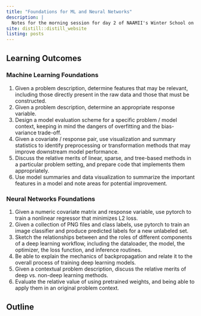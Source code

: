 ```yaml
---
title: "Foundations for ML and Neural Networks"
description: | 
  Notes for the morning session for day 2 of NAAMII's Winter School on AI.
site: distill::distill_website
listing: posts
---
```


## Learning Outcomes

### Machine Learning Foundations

1. Given a problem description, determine features that may be relevant, including those directly present in the raw data and those that must be constructed.
2. Given a problem description, determine an appropriate response variable.
3. Design a model evaluation scheme for a specific problem / model context, keeping in mind the dangers of overfitting and the bias-variance trade-off.
4. Given a covariate / response pair, use visualization and summary statistics to identify preprocessing or transformation methods that may improve downstream model performance.
5. Discuss the relative merits of linear, sparse, and tree-based methods in a particular problem setting, and prepare code that implements them appropriately.
6. Use model summaries and data visualization to summarize the important features in a model and note areas for potential improvement.

### Neural Networks Foundations

1. Given a numeric covariate matrix and response variable, use pytorch to train a nonlinear regressor that minimizes L2 loss.
2. Given a collection of PNG files and class labels, use pytorch to train an image classifier and produce predicted labels for a new unlabeled set.
3. Sketch the relationships between and the roles of different components of a deep learning workflow, including the dataloader, the model, the optimizer, the loss function, and inference routines.
4. Be able to explain the mechanics of backpropagation and relate it to the overall  process of training deep learning models.
5. Given a contextual problem description, discuss the relative merits of deep vs. non-deep learning methods.
6. Evaluate the relative value of using pretrained weights, and being able to apply them in an original problem context.


## Outline
